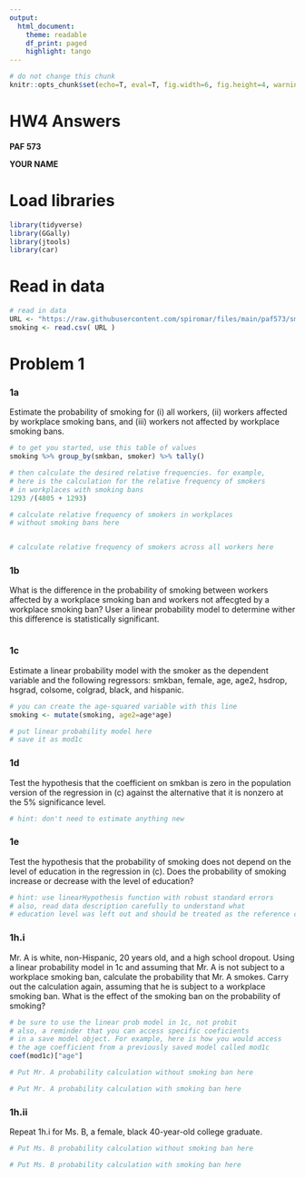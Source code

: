 ```yaml
---
output:
  html_document:
    theme: readable
    df_print: paged
    highlight: tango
---
```


```r
# do not change this chunk
knitr::opts_chunk$set(echo=T, eval=T, fig.width=6, fig.height=4, warning=F, message=F )
```

# HW4 Answers
**PAF 573**

**YOUR NAME**

# Load libraries 
```r
library(tidyverse)
library(GGally)
library(jtools)
library(car)
```

# Read in data 
```r
# read in data 
URL <- "https://raw.githubusercontent.com/spiromar/files/main/paf573/smoking.csv"
smoking <- read.csv( URL )
```


# Problem 1  
### 1a
Estimate the probability of smoking for (i) all workers, (ii) workers affected by workplace smoking bans, and (iii) workers not affected by workplace smoking bans.
```r
# to get you started, use this table of values
smoking %>% group_by(smkban, smoker) %>% tally() 

# then calculate the desired relative frequencies. for example, 
# here is the calculation for the relative frequency of smokers 
# in workplaces with smoking bans
1293 /(4805 + 1293)
```

```r
# calculate relative frequency of smokers in workplaces 
# without smoking bans here


# calculate relative frequency of smokers across all workers here


```
### 1b
What is the difference in the probability of smoking between workers affected by a workplace smoking ban and workers not affecgted by a workplace smoking ban? User a linear probability model to determine wither this difference is statistically significant.
```r

```

### 1c
Estimate a linear probability model with the smoker as the dependent variable and the following regressors: smkban, female, age, age2, hsdrop, hsgrad, colsome, colgrad, black, and hispanic.
```r
# you can create the age-squared variable with this line
smoking <- mutate(smoking, age2=age*age)
```

```r
# put linear probability model here
# save it as mod1c 

```

### 1d
Test the hypothesis that the coefficient on smkban is zero in the population version of the regression in (c) against the alternative that it is nonzero at the 5% significance level.
```r
# hint: don't need to estimate anything new
```


### 1e
Test the hypothesis that the probability of smoking does not depend on the level of education in the regression in (c). Does the probability of smoking increase or decrease with the level of education?
```r
# hint: use linearHypothesis function with robust standard errors
# also, read data description carefully to understand what 
# education level was left out and should be treated as the reference category

```

### 1h.i
Mr. A is white, non-Hispanic, 20 years old, and a high school dropout. Using a linear probability model in 1c and assuming that Mr. A is not subject to a workplace smoking ban, calculate the probability that Mr. A smokes. Carry out the calculation again, assuming that he is subject to a workplace smoking ban. What is the effect of the smoking ban on the probability of smoking?
```r
# be sure to use the linear prob model in 1c, not probit
# also, a reminder that you can access specific coeficients 
# in a save model object. For example, here is how you would access
# the age coefficient from a previously saved model called mod1c
coef(mod1c)["age"]
```

```r
# Put Mr. A probability calculation without smoking ban here

# Put Mr. A probability calculation with smoking ban here

```

### 1h.ii
Repeat 1h.i for Ms. B, a female, black 40-year-old college graduate.
```r
# Put Ms. B probability calculation without smoking ban here

# Put Ms. B probability calculation with smoking ban here

```
